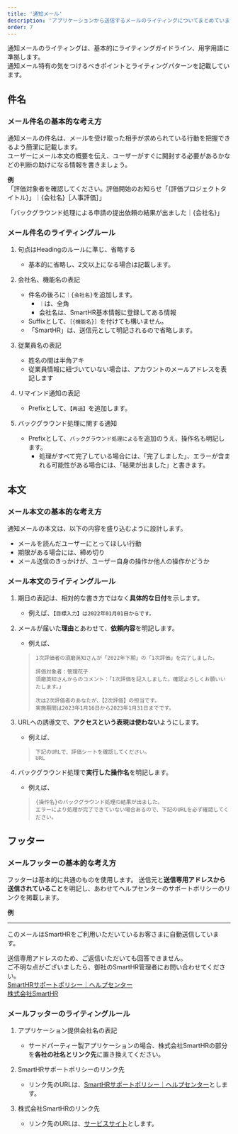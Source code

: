 ```yaml
---
title: '通知メール'
description: 'アプリケーションから送信するメールのライティングについてまとめています。'
order: 7
---
```


通知メールのライティングは、基本的にライティングガイドライン、用字用語に準拠します。  
通知メール特有の気をつけるべきポイントとライティングパターンを記載しています。

## 件名

### メール件名の基本的な考え方

通知メールの件名は、メールを受け取った相手が求められている行動を把握できるよう簡潔に記載します。  
ユーザーにメール本文の概要を伝え、ユーザーがすぐに開封する必要があるかなどの判断の助けになる情報を書きましょう。

**例**  
「評価対象者を確認してください。評価開始のお知らせ「{評価プロジェクトタイトル}」｜{会社名}［人事評価］」

「バックグラウンド処理による申請の提出依頼の結果が出ました｜{会社名}」

### メール件名のライティングルール

1. 句点はHeadingのルールに準じ、省略する
    * 基本的に省略し、2文以上になる場合は記載します。

2. 会社名、機能名の表記
    * 件名の後ろに`｜{会社名}`を追加します。
        * `｜`は、全角
        * 会社名は、SmartHR基本情報に登録してある情報
    * Suffixとして、`［{機能名}］`を付けても構いません。
    * 「SmartHR」は、送信元として明記されるので省略します。

3. 従業員名の表記
    * 姓名の間は半角アキ
    * 従業員情報に紐づいていない場合は、アカウントのメールアドレスを表記します

4. リマインド通知の表記
    * Prefixとして、`【再送】`を追加します。

5. バックグラウンド処理に関する通知
    * Prefixとして、`バックグラウンド処理による`を追加のうえ、操作名も明記します。
        * 処理がすべて完了している場合には、「完了しました」、エラーが含まれる可能性がある場合には、「結果が出ました」と書きます。

## 本文

### メール本文の基本的な考え方

通知メールの本文は、以下の内容を盛り込むように設計します。

- メールを読んだユーザーにとってほしい行動
- 期限がある場合には、締め切り
- メール送信のきっかけが、ユーザー自身の操作か他人の操作かどうか

### メール本文のライティングルール

1. 期日の表記は、相対的な書き方ではなく**具体的な日付**を示します。

    * 例えば、`【目標入力】は2022年01月01日からです。`

2. メールが届いた**理由**とあわせて、**依頼内容**を明記します。

    * 例えば、

    > `1次評価者の須磨英知さんが「2022年下期」の「1次評価」を完了しました。`
    > 
    > `評価対象者：管理花子`  
    > `須磨英知さんからのコメント：「1次評価を記入しました。確認よろしくお願いいたします。」`
    > 
    > `次は2次評価者のあなたが、【2次評価】の担当です。`  
    > `実施期間は2023年1月16日から2023年1月31日までです。`


3. URLへの誘導文で、**アクセスという表現は使わない**ようにします。

    * 例えば、

    > `下記のURLで、評価シートを確認してください。`  
    > `URL`

4. バックグラウンド処理で**実行した操作名**を明記します。

    * 例えば、

    > `{操作名}のバックグラウンド処理の結果が出ました。`  
    > `エラーにより処理が完了できていない場合あるので、下記のURLを必ず確認してください。`

## フッター

### メールフッターの基本的な考え方

フッターは基本的に共通のものを使用します。
送信元と**送信専用アドレスから送信されていること**を明記し、あわせてヘルプセンターのサポートポリシーのリンクを掲載します。


**例**
<hr />
このメールはSmartHRをご利用いただいているお客さまに自動送信しています。

送信専用アドレスのため、ご返信いただいても回答できません。  
ご不明な点がございましたら、御社のSmartHR管理者にお問い合わせてください。  
[SmartHRサポートポリシー｜ヘルプセンター](https://support.smarthr.jp/ja/help/articles/360044805593/)  
[株式会社SmartHR](https://smarthr.jp/)


### メールフッターのライティングルール
1. アプリケーション提供会社名の表記
    * サードパーティー製アプリケーションの場合、株式会社SmartHRの部分を**各社の社名とリンク先**に置き換えてください。

2. SmartHRサポートポリシーのリンク先
    * リンク先のURLは、[SmartHRサポートポリシー｜ヘルプセンター](https://support.smarthr.jp/ja/help/articles/360044805593/)とします。

3. 株式会社SmartHRのリンク先
    * リンク先のURLは、[サービスサイト](https://smarthr.jp/)とします。

